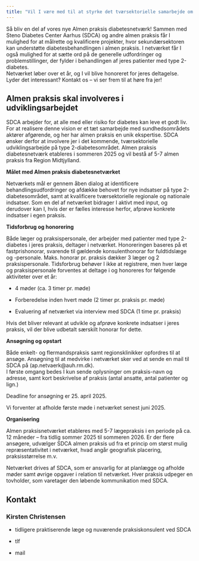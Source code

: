 ```yaml
---
title: "Vil I være med til at styrke det tværsektorielle samarbejde om behandlingen af type 2-diabetes?"
---
```


Så bliv en del af vores nye Almen praksis diabetesnetværk! Sammen med Steno Diabetes Center Aarhus (SDCA) og andre almen praksis får I mulighed for at målrette og kvalificere projekter, hvor sekundærsektoren kan understøtte diabetesbehandlingen i almen praksis. I netværket får I også mulighed for at sætte ord på de generelle udfordringer og problemstillinger, der fylder i behandlingen af jeres patienter med type 2-diabetes.    
Netværket løber over et år, og I vil blive honoreret for jeres deltagelse.  
Lyder det interessant? Kontakt os – vi ser frem til at høre fra jer! 

## Almen praksis skal involveres i udviklingsarbejdet

SDCA arbejder for, at alle med eller risiko for diabetes kan leve et godt liv. For at realisere denne vision er et tæt samarbejde med sundhedsområdets aktører afgørende, og her har almen praksis en unik ekspertise. SDCA ønsker derfor at involvere jer i det kommende, tværsektorielle udviklingsarbejde på type 2-diabetesområdet. Almen praksis diabetesnetværk etableres i sommeren 2025 og vil bestå af 5-7 almen praksis fra Region Midtjylland. 

**Målet med Almen praksis diabetesnetværket**

Netværkets mål er gennem åben dialog at identificere behandlingsudfordringer og afdække behovet for nye indsatser på type 2-diabetesområdet, samt at kvalificere tværsektorielle regionale og nationale indsatser. Som en del af netværket bidrager I aktivt med input, og derudover kan I, hvis der er fælles interesse herfor, afprøve konkrete indsatser i egen praksis.   

**Tidsforbrug og honorering**

Både læger og praksispersonale, der arbejder med patienter med type 2-diabetes i jeres praksis, deltager i netværket. Honoreringen baseres på et fastprishonorar, svarende til gældende konsulenthonorar for fuldtidslæge og -personale. Maks. honorar pr. praksis dækker 3 læger og 2 praksispersonale. Tidsforbrug behøver I ikke at registrere, men hver læge og praksispersonale forventes at deltage i og honoreres for følgende aktiviteter over et år: 

- 4 møder (ca. 3 timer pr. møde)

- Forberedelse inden hvert møde (2 timer pr. praksis pr. møde)

- Evaluering af netværket via interview med SDCA (1 time pr. praksis)

Hvis det bliver relevant at udvikle og afprøve konkrete indsatser i jeres praksis, vil der blive udbetalt særskilt honorar for dette. 

**Ansøgning og opstart**

Både enkelt- og flermandspraksis samt regionsklinikker opfordres til at ansøge. Ansøgning til at medvirke i netværket sker ved at sende en mail til SDCA på (ap.netvaerk@auh.rm.dk).  
I første omgang bedes I kun sende oplysninger om praksis-navn og adresse, samt kort beskrivelse af praksis (antal ansatte, antal patienter og lign.) 

Deadline for ansøgning er 25. april 2025.  

Vi forventer at afholde første møde i netværket senest juni 2025. 

**Organisering** 

Almen praksisnetværket etableres med 5-7 lægepraksis i en periode på ca. 12 måneder – fra tidlig sommer 2025 til sommeren 2026. Er der flere ansøgere, udvælger SDCA almen praksis ud fra et princip om størst mulig repræsentativitet i netværket, hvad angår geografisk placering, praksisstørrelse m.v. 

Netværket drives af SDCA, som er ansvarlig for at planlægge og afholde møder samt øvrige opgaver i relation til netværket. Hver praksis udpeger en tovholder, som varetager den løbende kommunikation med SDCA.   

## Kontakt 

### Kirsten Christensen 

::: {layout-ncol=2}

- tidligere praktiserende læge og nuværende praksiskonsulent ved SDCA 

- tlf 

- mail 

:::
